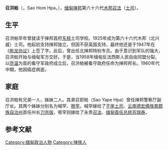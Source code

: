 '''召洪帕'''（{{lang-my|စဝ်ဟုံဖ}}，Sao Hom Hpa，{{bd|1906年||1960年代}}），[[缅甸|缅甸]][[掸邦|掸邦]]第六十六代[[木邦|木邦]][[召法|召法]]（[[土司|土司]]）。

== 生平 ==
召洪帕早年曾就读于掸邦首府[[东枝|东枝]]土司学校。1925年成为第六十六代木邦（北兴威）土司。{{r|shan}}{{r|shanyoma}}他起初支持掸邦独立，但因不获英国支持，最终他还是于1947年在《[[彬龙协议|彬龙协议]]》上签了字。此后，曾出任北掸邦特别专员。由于意识到军队的强大，召洪帕开始与缅甸军方交好。于是，当1958年缅甸反法西斯人民自由同盟分裂、以[[奈温|奈温]]为首的看守军政府成立后，召洪帕被看守政府任命为掸邦邦长。1960年代中期，他因癌症病逝。{{r|shan}}

== 家庭 ==
召洪帕有兄弟一人、姊妹二人。其弟召耶帕（Sao Yape Hpa）曾任掸邦警察厅副厅长。{{r|shan}}其两个姊妹分别名为喊罕、[[哏罕|哏罕]]。喊罕嫁给了[[干崖土司|干崖土司]]、[[云南|云南]][[德宏傣族景颇族自治州|德宏傣族景颇族自治州]]首任州长[[刀京版|刀京版]]，哏罕则嫁给了永贵[[召法|召法]]、[[缅甸总统|缅甸首任总统]][[苏瑞泰|苏瑞泰]]。{{r|li}}

==参考文献 ==
{{reflist|refs=
<ref name=shan>{{cite book|title=''The Shan of Burma: Memoirs of a Shan Exile''|author=Chao Tzang Yawnghwe|year=2010|publisher=Institute of Southeast Asian Studies}}</ref>
<ref name=shanyoma>{{cite web|url=http://www.shanyoma.org/yoma/members_iinet_net_au__royalty_states_burma_hsenwi_html.pdf|title=HSENWI (Theinni) (Shan Princely State)|access-date=2016-10-23|archive-url=https://web.archive.org/web/20170305010241/http://www.shanyoma.org/yoma/members_iinet_net_au__royalty_states_burma_hsenwi_html.pdf|archive-date=2017-03-05|dead-url=yes}}</ref>
<ref name=li>{{cite journal|title=缅甸(木邦)永贵土司与中国德宏干崖(盈江)土司的姻亲关系拾遗|author=李茂琳|journal=时代文学(上半月)|year=2015|issue=12}}</ref>
}}

[[Category:缅甸政治人物|Category:缅甸政治人物]]
[[Category:掸族人|Category:掸族人]]